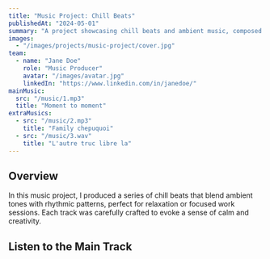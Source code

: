 ```yaml
---
title: "Music Project: Chill Beats"
publishedAt: "2024-05-01"
summary: "A project showcasing chill beats and ambient music, composed to relax and inspire."
images:
  - "/images/projects/music-project/cover.jpg"
team:
  - name: "Jane Doe"
    role: "Music Producer"
    avatar: "/images/avatar.jpg"
    linkedIn: "https://www.linkedin.com/in/janedoe/"
mainMusic:
  src: "/music/1.mp3"
  title: "Moment to moment"
extraMusics:
  - src: "/music/2.mp3"
    title: "Family chepuquoi"
  - src: "/music/3.wav"
    title: "L'autre truc libre la"
---
```


## Overview

In this music project, I produced a series of chill beats that blend ambient tones with rhythmic patterns, perfect for relaxation or focused work sessions. Each track was carefully crafted to evoke a sense of calm and creativity.

## Listen to the Main Track

<audio src="/music/1.mp3" />

## Additional Tracks

Check out these other tracks I produced during this project:

<audio src="/music/2.mp3" />
<audio src="/music/3.wav" />

## Key Features

- **Ambient Soundscapes**: A combination of soft pads, smooth basslines, and atmospheric textures that create a relaxing vibe.
- **Rhythmic Complexity**: Subtle variations in rhythm to keep the listener engaged while maintaining a chill mood.
- **High Production Quality**: Each track was mixed and mastered using industry-standard techniques for optimal sound quality.

## Technologies Used

- **Ableton Live**: For music production and arrangement.
- **Waves Plugins**: For sound design and mastering.
- **Foley Sounds**: Added organic elements by recording foley sounds and integrating them into the tracks.

## Outcome

This project allowed me to experiment with ambient music production while creating tracks that are both calming and inspiring. These chill beats are perfect for working, studying, or just relaxing after a long day.

